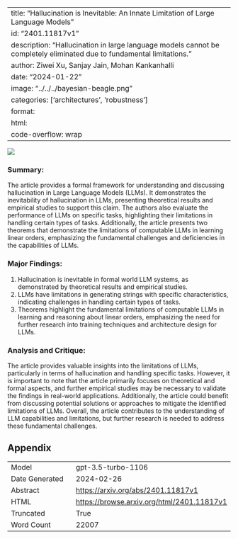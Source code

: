 
---
title: "Hallucination is Inevitable: An Innate Limitation of Large Language Models"
id: "2401.11817v1"
description: "Hallucination in large language models cannot be completely eliminated due to fundamental limitations."
author: Ziwei Xu, Sanjay Jain, Mohan Kankanhalli
date: "2024-01-22"
image: "../../../bayesian-beagle.png"
categories: ['architectures', 'robustness']
format:
  html:
    code-overflow: wrap
---

![](../../../bayesian-beagle.png)

### Summary:

The article provides a formal framework for understanding and discussing hallucination in Large Language Models (LLMs). It demonstrates the inevitability of hallucination in LLMs, presenting theoretical results and empirical studies to support this claim. The authors also evaluate the performance of LLMs on specific tasks, highlighting their limitations in handling certain types of tasks. Additionally, the article presents two theorems that demonstrate the limitations of computable LLMs in learning linear orders, emphasizing the fundamental challenges and deficiencies in the capabilities of LLMs.

### Major Findings:
1. Hallucination is inevitable in formal world LLM systems, as demonstrated by theoretical results and empirical studies.
2. LLMs have limitations in generating strings with specific characteristics, indicating challenges in handling certain types of tasks.
3. Theorems highlight the fundamental limitations of computable LLMs in learning and reasoning about linear orders, emphasizing the need for further research into training techniques and architecture design for LLMs.

### Analysis and Critique:
The article provides valuable insights into the limitations of LLMs, particularly in terms of hallucination and handling specific tasks. However, it is important to note that the article primarily focuses on theoretical and formal aspects, and further empirical studies may be necessary to validate the findings in real-world applications. Additionally, the article could benefit from discussing potential solutions or approaches to mitigate the identified limitations of LLMs. Overall, the article contributes to the understanding of LLM capabilities and limitations, but further research is needed to address these fundamental challenges.

## Appendix

|          |          |
|----------|----------|
| Model     | gpt-3.5-turbo-1106       |
| Date Generated     | 2024-02-26       |
| Abstract | [https://arxiv.org/abs/2401.11817v1](https://arxiv.org/abs/2401.11817v1)        |
| HTML     | [https://browse.arxiv.org/html/2401.11817v1](https://browse.arxiv.org/html/2401.11817v1)       |
| Truncated       | True       |
| Word Count       | 22007       |